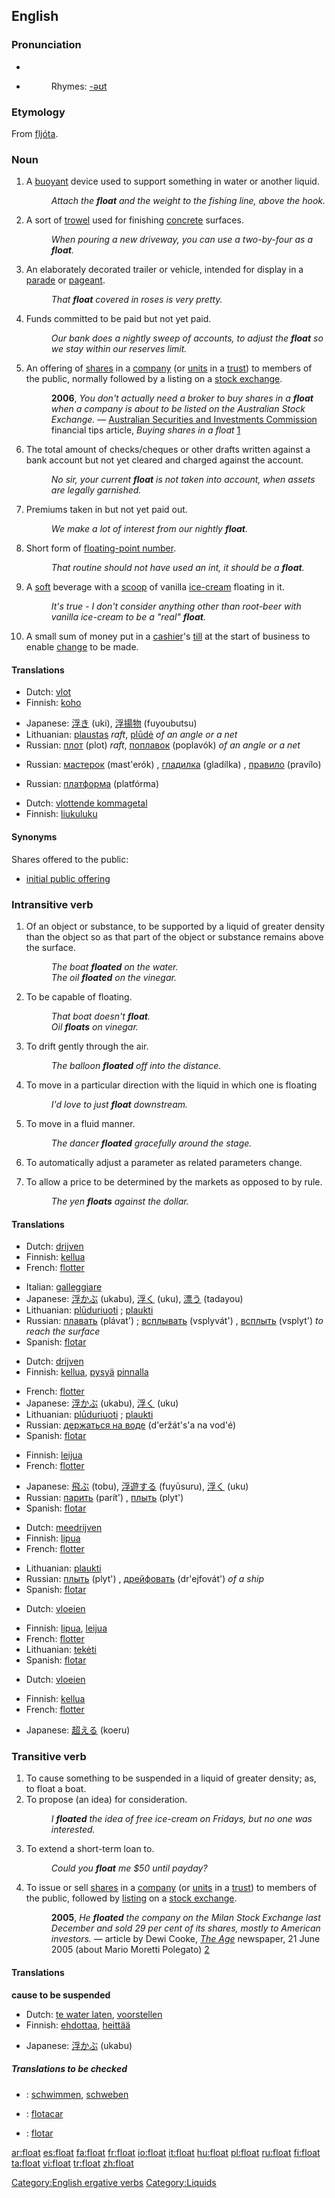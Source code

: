 {{wikipedia}}
==English==

===Pronunciation===
*{{IPA|/floʊt/}}
*{{audio|en-us-float.ogg|Audio (US)}}
*:Rhymes: [[Rhymes:English:-əʊt|-əʊt]]

===Etymology===
From {{ON.}} [[fljóta]].

===Noun===
{{en-noun}}

# A [[buoyant]] device used to support something in water or another liquid.
#:''Attach the '''float''' and the weight to the fishing line, above the hook.''
# A sort of [[trowel]] used for finishing [[concrete]] surfaces.
#:''When pouring a new driveway, you can use a two-by-four as a '''float'''.''
# An elaborately decorated trailer or vehicle, intended for display in a [[parade]] or [[pageant]].
#:''That '''float''' covered in roses is very pretty.''
# {{finance}} Funds committed to be paid but not yet paid.
#:''Our bank does a nightly sweep of accounts, to adjust the '''float''' so we stay within our reserves limit.''
# {{context|finance|AU|and other Commonwealth countries?}} An offering of [[share]]s in a [[company]] (or [[unit]]s in a [[trust]]) to members of the public, normally followed by a listing on a [[stock exchange]].
#:'''2006''', ''You don't actually need a broker to buy shares in a '''float''' when a company is about to be listed on the Australian Stock Exchange.'' &mdash; [[w:Australian Securities and Investments Commission|Australian Securities and Investments Commission]] financial tips article, ''Buying shares in a float'' [http://www.fido.asic.gov.au/fido/fido.nsf/print/Buying+shares+in+a+float?opendocument]
# {{banking}} The total amount of checks/cheques or other drafts written against a bank account but not yet cleared and charged against the account.
#:''No sir, your current '''float''' is not taken into account, when assets are legally garnished.''
# {{insurance}} Premiums taken in but not yet paid out.
#:''We make a lot of interest from our nightly '''float'''.''
# {{programming}} Short form of [[floating-point number]].
#:''That routine should not have used an int, it should be a '''float'''.''
# A [[soft]] beverage with a [[scoop]] of vanilla [[ice-cream]] floating in it.
#:''It's true - I don't consider anything other than root-beer with vanilla ice-cream to be a "real" '''float'''.''
# A small sum of money put in a [[cashier]]'s [[till]] at the start of business to enable [[change]] to be made.

====Translations====
{{trans-top|buoyant device used to support something in liquid}}
*Dutch: [[vlot]] {{n}}
*Finnish: [[koho]]
{{trans-mid}}
*Japanese: [[浮き]] (uki), [[浮揚物]] (fuyoubutsu)
*Lithuanian: [[plaustas]] {{m}} ''raft'', [[plūdė]] {{f}} ''of an angle or a net''
*Russian: [[плот]] (plot) {{m}} ''raft'', [[поплавок]] (poplavók) {{m}} ''of an angle or a net''
{{trans-bottom}}

{{trans-top|sort of trowel}}
{{trans-mid}}
*Russian: [[мастерок]] (mast'erók) {{m}}, [[гладилка]] (gladílka) {{f}}, [[правило]] (pravílo) {{m}}
{{trans-bottom}}

{{trans-top|trailer in parade}}
{{trans-mid}}
*Russian: [[платформа]] (platfórma) {{f}}
{{trans-bottom}}

{{trans-top|funds committed to be paid but not yet paid}}
{{trans-mid}}
{{trans-bottom}}

{{trans-top|banking: total amount of checks/cheques or other drafts written against a bank}}
{{trans-mid}}
{{trans-bottom}}

{{trans-top|insurance: premiums taken in but not yet paid out}}
{{trans-mid}}
{{trans-bottom}}

{{trans-top|programming: short form of floating-point number}}
*Dutch: [[vlottende kommagetal]] {{n}}
*Finnish: [[liukuluku]]
{{trans-mid}}
{{trans-bottom}}

{{trans-top|soft beverage with a scoop of vanilla ice-cream floating in it}}
{{trans-mid}}
{{trans-bottom}}

====Synonyms====
Shares offered to the public:
* [[initial public offering]]

===Intransitive verb===
{{rfc-trverb|Intransitive verb}}
{{en-verb}}

# Of an object or substance, to be supported by a liquid of greater density than the object so as that part of the object or substance remains above the surface.
#:''The boat '''floated''' on the water.''
#:''The oil '''floated''' on the vinegar.''
# To be capable of floating.
#:''That boat doesn't '''float'''.''
#:''Oil '''floats''' on vinegar.''
# To drift gently through the air.
#:''The balloon '''floated''' off into the distance.''
# To move in a particular direction with the liquid in which one is floating
#:''I'd love to just '''float''' downstream.''
# To move in a fluid manner.
#:''The dancer '''floated''' gracefully around the stage.''
# To automatically adjust a parameter as related parameters change.
# {{finance}} To allow a price to be determined by the markets as opposed to by rule.
#:''The yen '''floats''' against the dollar.''

====Translations====
{{trans-top|be supported by a liquid}}
*Dutch: [[drijven]]
*Finnish: [[kellua]]
*French: [[flotter]]
{{trans-mid}}
*Italian: [[galleggiare]]
*Japanese: [[浮かぶ]] (ukabu), [[浮く]] (uku), [[漂う]] (tadayou)
*Lithuanian: [[plūduriuoti]] {{impf}}; [[plaukti]] {{impf}}
*Russian: [[плавать]] (plávat') {{impf}}; [[всплывать]] (vsplyvát') {{pf}}, [[всплыть]] (vsplyt') {{impf}} ''to reach the surface''
*Spanish: [[flotar]]
{{trans-bottom}}

{{trans-top|be capable of floating}}
*Dutch: [[drijven]]
*Finnish: [[kellua]], [[pysyä]] [[pinta|pinnalla]]
{{trans-mid}}
*French: [[flotter]]
*Japanese: [[浮かぶ]] (ukabu), [[浮く]] (uku)
*Lithuanian: [[plūduriuoti]] {{impf}}; [[plaukti]] {{impf}}
*Russian: [[держаться на воде]] (d'eržát's'a na vod'é)
*Spanish: [[flotar]]
{{trans-bottom}}

{{trans-top|drift gently through the air}}
*Finnish: [[leijua]]
*French: [[flotter]]
{{trans-mid}}
*Japanese: [[飛ぶ]] (tobu), [[浮遊する]] (fuyūsuru), [[浮く]] (uku)
*Russian: [[парить]] (parít') {{impf}}, [[плыть]] (plyt') {{impf}}
*Spanish: [[flotar]]
{{trans-bottom}}

{{trans-top|move in a particular direction with the liquid in which one is floating}}
*Dutch: [[meedrijven]]
*Finnish: [[lipua]]
*French: [[flotter]]
{{trans-mid}}
*Lithuanian: [[plaukti]] {{impf}}
*Russian: [[плыть]] (plyt') {{impf}}, [[дрейфовать]] (dr'ejfovát') {{impf}} ''of a ship''
*Spanish: [[flotar]]
{{trans-bottom}}

{{trans-top|move in a fluid manner}}
*Dutch: [[vloeien]]
{{trans-mid}}
*Finnish: [[lipua]], [[leijua]]
*French: [[flotter]]
*Lithuanian: [[tekėti]] {{impf}}
*Spanish: [[flotar]]
{{trans-bottom}}

{{trans-top|automatically adjust a parameter as related parameters change}}
*Dutch: [[vloeien]]
{{trans-mid}}
{{trans-bottom}}

{{trans-top|allow a price to be determined by the markets as opposed to by rule}}
*Finnish: [[kellua]]
*French: [[flotter]]
{{trans-mid}}
*Japanese: [[超える]] (koeru)
{{trans-bottom}}

===Transitive verb===
{{en-verb}}

# To cause something to be suspended in a liquid of greater density; as, to float a boat.
# To propose (an idea) for consideration.
#:''I '''floated''' the idea of free ice-cream on Fridays, but no one was interested.''
# To extend a short-term loan to.
#:''Could you '''float''' me $50 until payday?''
# {{context|finance|AU|and other Commonwealth countries?}} To issue or sell [[share]]s in a [[company]] (or [[unit]]s in a [[trust]]) to members of the public, followed by [[listing]] on a [[stock exchange]].
#:'''2005''', ''He '''floated''' the company on the Milan Stock Exchange last December and sold 29 per cent of its shares, mostly to American investors.'' &mdash; article by Dewi Cooke, ''[[w:The Age|The Age]]'' newspaper, 21 June 2005 (about Mario Moretti Polegato) [http://www.theage.com.au/news/business/shoemaker-strides-for-world-domination/2005/06/20/1119250927926.html?from=moreStories]

====Translations====
'''cause to be suspended'''

{{trans-top|propose for consideration}}
*Dutch: [[te water laten]], [[voorstellen]]
*Finnish: [[ehdottaa]], [[heittää]]
{{trans-mid}}
*Japanese: [[浮かぶ]] (ukabu)
{{trans-bottom}}

{{trans-top|extend a short-term loan to}}
{{trans-mid}}
{{trans-bottom}}

=====Translations to be checked=====
{{checktrans}}
*{{ttbc|German}}: [[schwimmen]], [[schweben]]
*{{ttbc|Ido}}: [[flotacar]]
*{{ttbc|Spanish}}: [[flotar]]

[[Category:English ergative verbs]]
[[Category:Liquids]]

[[ar:float]]
[[es:float]]
[[fa:float]]
[[fr:float]]
[[io:float]]
[[it:float]]
[[hu:float]]
[[pl:float]]
[[ru:float]]
[[fi:float]]
[[ta:float]]
[[vi:float]]
[[tr:float]]
[[zh:float]]